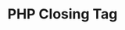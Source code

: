 ---
id: "php_tf_easy_019"
questionType: "TRUE_FALSE"
title: "PHP Closing Tag"
statement: "The correct closing tag for PHP is ?>."
difficulty: "EASY"
category: "PHP"
correctAnswer: true
explanation: "?> is used to close PHP code blocks."
---
